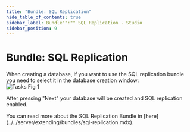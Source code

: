 ```yaml
---
title: "Bundle: SQL Replication"
hide_table_of_contents: true
sidebar_label: Bundle"":"" SQL Replication - Studio
sidebar_position: 9
---
```



# Bundle: SQL Replication

When creating a database, if you want to use the SQL replication bundle you need to select it in the database creation window:  
![Tasks Fig 1](./assets/studio_sql_replication_1.PNG)  

After pressing "Next" your database will be created and SQL replication enabled.

<Admonition type="info" title="">
You can read more about the SQL Replication Bundle in [here](../../server/extending/bundles/sql-replication.mdx).
</Admonition>
